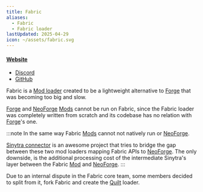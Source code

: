 ```yaml
---
title: Fabric
aliases:
  - Fabric
  - Fabric loader
lastUpdated: 2025-04-29
icon: ~/assets/fabric.svg
---
```


#### [Website](https://fabricmc.net)
- [Discord](https://discord.gg/v6v4pMv)
- [GitHub](https://github.com/FabricMC/fabric)

Fabric is a [Mod loader](/modloader) created to be a lightweight alternative to [Forge](/forge) that was becoming too big and slow.

[Forge](/forge) and [NeoForge](/neoforge) [Mods](/mod) cannot be run on Fabric, since the Fabric loader was completely written from scratch and its codebase has no relation with [Forge](/forge)'s one.

:::note
In the same way Fabric [Mods](/mod) cannot not natively run or [NeoForge](/neoforge).

[Sinytra connector](https://modrinth.com/mod/connector) is an awesome project that tries to bridge the gap between these two mod loaders mapping Fabric APIs to [NeoForge](/neoforge).
The only downside, is the additional processing cost of the intermediate Sinytra's layer between the Fabric [Mod](/mod) and [NeoForge](/neoforge).
:::

Due to an internal dispute in the Fabric core team, some members decided to split from it, fork Fabric and create the [Quilt](/quilt) loader.
